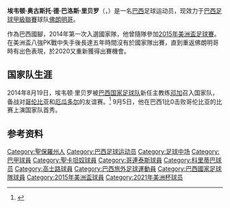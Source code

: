 {{noteta
|G1=足球
|G2=南美球會
|G3=阿联酋职业足球联赛
|t=zh-hans:埃韦顿·里贝罗;zh-hk:艾華頓·列比路;zh-tw:埃維頓·里貝羅
|1=zh-hans:克鲁塞罗;zh-hk:高士路;zh-tw:克魯賽羅
|2=zh-hans:科林蒂安;zh-hk:哥連泰斯;zh-tw:科里蒂巴
|3=zh-hans:圣卡埃塔诺;zh-hk:聖卡坦;zh-tw:聖卡埃塔諾
|4=zh-hans:里贝罗;zh-hk:列比路;zh-tw:里貝羅
|5=zh-hans:埃韦顿;zh-hk:艾華頓;zh-tw:埃維頓
}}
{{Infobox football biography
| name           = 埃韦顿·里贝罗<br>Éverton Ribeiro
| image          = EvertonRibeiroFlamengo2018.jpg
| image_size     = 
| caption        =
| fullname       = Éverton Augusto de Barros Ribeiro
| birth_date     = {{birth date and age|1989|4|10|df=y}}
| birth_place    = [[巴西|巴西]][[阿鲁雅|阿鲁雅]]
| height         = {{height|m=1.74}}
| currentclub    = [[佛朗明哥體育俱樂部|佛朗明哥]]
| clubnumber     = 7
| position       = [[中场#边锋|边锋]] / [[中场#进攻中场|前腰]]
| youthyears1    = 2005–2006 |youthclubs1 = [[哥連泰斯保利斯塔體育會|科林蒂安]]
| years1         = 2007–2011 |clubs1 = [[哥連泰斯保利斯塔體育會|科林蒂安]]            |caps1 = 14 |goals1 = 0
| years2       = 2008–2010 |clubs2 = → [[聖卡坦奴體育會|圣卡埃塔诺]] (租借)        |caps2 = 99 |goals2 = 8
| years3         = 2011–2012 |clubs3 = [[科里蒂巴足球俱乐部|科里蒂巴]]                |caps3 = 66 |goals3 = 14
| years4         = 2013–2014 |clubs4 = [[高士路體育會|克鲁塞罗]]                      |caps4 = 88 |goals4 = 19
| years5         = 2015–2017 |clubs5 = [[阿爾阿里足球會|阿爾阿里]]                    |caps5 = 60 |goals5 = 17
| years6         = 2017–     |clubs6 = [[佛朗明哥體育俱樂部|佛朗明哥]]                |caps6 = 181 |goals6 = 23
| nationalyears1 = 2009      |nationalteam1 = [[巴西20岁以下国家足球队|巴西U20]]     |nationalcaps1 = 4 |nationalgoals1 = 0
|nationalyears2 = 2014–      |nationalteam2 = [[巴西国家足球队|巴西]] |nationalcaps2 = 18 |nationalgoals2 = 3
| club-update = 2021年9月20日
| nationalteam-update = 2021年10月8日
}}
'''埃韦顿·奥古斯托·德·巴洛斯·里贝罗'''（{{lang-pt|'''Éverton Augusto de Barros Ribeiro'''}}，{{bd|1989年|4月10日|catIdx=Everton Ribeiro}}）是一名[[巴西|巴西]]足球运动员，现效力于[[巴西足球甲級聯賽|巴西足球甲級聯賽]]球队[[佛朗明哥體育俱樂部|佛朗明哥]]。

作為巴西國腳，2014年第一次入選國家隊，他曾隨隊參加[[2015年美洲盃足球賽|2015年美洲盃足球賽]]。在美洲盃八強PK戰中失手後長達五年時間沒有於國家隊出賽，直到重返佛朗明哥時有出色表現，於2020又重新獲得出賽機會。

==国家队生涯==
2014年8月19日，埃韦顿·里贝罗被[[巴西国家足球队|巴西国家足球队]]新任主教练[[邓加|邓加]]召入国家队，备战对[[哥伦比亚国家足球队|哥伦比亚]]和[[厄瓜多尔国家足球队|厄瓜多尔]]的友谊赛。<ref>{{Cite web |url=http://espn.uol.com.br/noticia/433558_primeira-lista-de-dunga-tem-novatos-de-corinthians-e-cruzeiro-e-mais-dez-da-copa |title=Primeira lista de Dunga tem novatos de Corinthians e Cruzeiro e mais dez da Copa |accessdate=2014-12-01 |archive-date=2016-03-04 |archive-url=https://web.archive.org/web/20160304061703/http://espn.uol.com.br/noticia/433558_primeira-lista-de-dunga-tem-novatos-de-corinthians-e-cruzeiro-e-mais-dez-da-copa |dead-url=no }}</ref> 9月5日，他在巴西1比0击败哥伦比亚的比赛上演国家队首秀。

==参考资料==
{{reflist}}

{{2015年美洲國家盃足球賽巴西參賽名單}}
{{2021年美洲盃足球賽巴西參賽名單}}

{{DEFAULTSORT:Everton Ribeiro}}
[[Category:聖保羅州人|Category:聖保羅州人]]
[[Category:巴西足球运动员|Category:巴西足球运动员]]
[[Category:足球中场|Category:足球中场]]
[[Category:巴甲球員|Category:巴甲球員]]
[[Category:聖卡坦奴球員|Category:聖卡坦奴球員]]
[[Category:哥連泰斯球員|Category:哥連泰斯球員]]
[[Category:科里蒂巴球员|Category:科里蒂巴球员]]
[[Category:高士路球員|Category:高士路球員]]
[[Category:巴西旅外足球運動員|Category:巴西旅外足球運動員]]
[[Category:巴西國家足球隊球員|Category:巴西國家足球隊球員]]
[[Category:2015年美洲盃球員|Category:2015年美洲盃球員]]
[[Category:2021年美洲杯球员|Category:2021年美洲杯球员]]